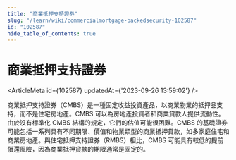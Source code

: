 ```yaml
---
title: "商業抵押支持證券"
slug: "/learn/wiki/commercialmortgage-backedsecurity-102587"
id: "102587"
hide_table_of_contents: true
---
```



# 商業抵押支持證券

<ArticleMeta id={102587} updatedAt={'2023-09-26 13:59:02'} />
<div className='border-solid border-b border-t-0 my-4 border-[var(--ifm-color-gray-300)]' />

商業抵押支持證券（CMBS）是一種固定收益投資產品，以商業物業的抵押品支持，而不是住宅房地產。CMBS 可以為房地產投資者和商業貸款人提供流動性。由於沒有標準化 CMBS 結構的規定，它們的估值可能很困難。CMBS 的基礎證券可能包括一系列具有不同期限、價值和物業類型的商業抵押貸款，如多家庭住宅和商業房地產。與住宅抵押支持證券（RMBS）相比，CMBS 可能具有較低的提前償還風險，因為商業抵押貸款的期限通常是固定的。
